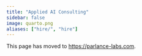 ```yaml
---
title: "Applied AI Consulting"
sidebar: false
image: quarto.png
aliases: ["hire/", "hire"]
---
```


This page has moved to [https://parlance-labs.com](https://parlance-labs.com).